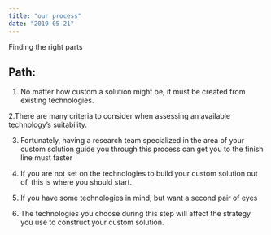 ```yaml
---
title: "our process"
date: "2019-05-21"
---
```


Finding the right parts

## Path:

1. No matter how custom a solution might be, it must be created from existing technologies.

2.There are many criteria to consider when assessing an available technology’s suitability.

3. Fortunately, having a research team specialized in the area of your custom solution guide you through this process can get you to the finish line must faster

4. If you are not set on the technologies to build your custom solution out of, this is where you should start.

5. If you have some technologies in mind, but want a second pair of eyes

6. The technologies you choose during this step will affect the strategy you use to construct your custom solution.

